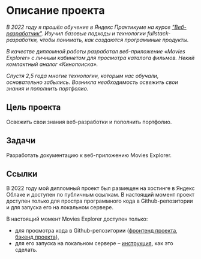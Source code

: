 # Описание проекта

*В 2022 году я прошёл обучение в Яндекс Практикуме на курсе ["Веб-разработчик"](https://practicum.yandex.ru/web/). Изучил базовые подходы и технологии fullstack-разработки, чтобы понимать, как создаются программные продукты.*

*В качестве дипломной работы разработал веб-приложение «Movies Explorer» с личным кабинетом для просмотра каталога фильмов. Некий компактный аналог «Кинопоиска».*

*Спустя 2,5 года многие технологии, которым нас обучали, основательно забылись. Возникла необходимость освежить свои знания и пополнить портфолио.*

## Цель проекта

Освежить свои знания веб-разработки и пополнить портфолио.

## Задачи

Разработать документацию к веб-приложению Movies Explorer.

## Ссылки

В 2022 году мой дипломный проект был размещен на хостинге в Яндекс Облаке и доступен по публичным ссылкам. В настоящий момент проект доступен только для простра программного кода в Github-репозитории и для запуска его на локальном сервере.

В настоящий момент Movies Explorer доступен только:
- для просмотра кода в Github-репозитории ([фронтенд проекта](https://github.com/pnrf/movies-explorer-frontend), [бэкенд проекта](https://github.com/pnrf/movies-explorer-api)),
- для его запуска на локальном сервере – [инструкция](/portfolio/movies-explorer/quick-start), как это сделать.